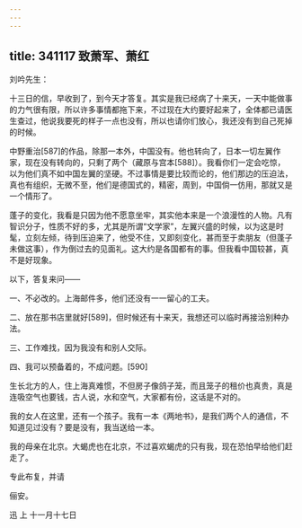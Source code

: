 ```yaml
---
---
---
```

title: 341117 致萧军、萧红
---




刘吟先生：

十三日的信，早收到了，到今天才答复。其实是我已经病了十来天，一天中能做事的力气很有限，所以许多事情都拖下来，不过现在大约要好起来了，全体都已请医生查过，他说我要死的样子一点也没有，所以也请你们放心，我还没有到自己死掉的时候。

中野重治[587]的作品，除那一本外，中国没有。他也转向了，日本一切左翼作家，现在没有转向的，只剩了两个（藏原与宫本[588]）。我看你们一定会吃惊，以为他们真不如中国左翼的坚硬。不过事情是要比较而论的，他们那边的压迫法，真也有组织，无微不至，他们是德国式的，精密，周到，中国倘一仿用，那就又是一个情形了。

蓬子的变化，我看是只因为他不愿意坐牢，其实他本来是一个浪漫性的人物。凡有智识分子，性质不好的多，尤其是所谓“文学家”，左翼兴盛的时候，以为这是时髦，立刻左倾，待到压迫来了，他受不住，又即刻变化，甚而至于卖朋友（但蓬子未做这事），作为倒过去的见面礼。这大约是各国都有的事。但我看中国较甚，真不是好现象。

以下，答复来问——

一、不必改的。上海邮件多，他们还没有一一留心的工夫。

二、放在那书店里就好[589]，但时候还有十来天，我想还可以临时再接洽别种办法。

三、工作难找，因为我没有和别人交际。

四、我可以预备着的，不成问题。[590]

生长北方的人，住上海真难惯，不但房子像鸽子笼，而且笼子的租价也真贵，真是连吸空气也要钱，古人说，水和空气，大家都有份，这话是不对的。

我的女人在这里，还有一个孩子。我有一本《两地书》，是我们两个人的通信，不知道见过没有？要是没有，我当送给一本。

我的母亲在北京。大蝎虎也在北京，不过喜欢蝎虎的只有我，现在恐怕早给他们赶走了。

专此布复，并请

俪安。

迅 上 十一月十七日